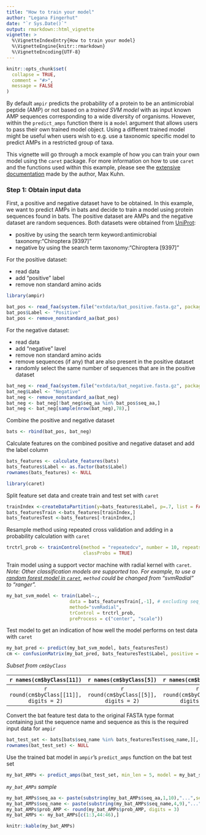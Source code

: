 ```yaml
---
title: "How to train your model"
author: "Legana Fingerhut"
date: "`r Sys.Date()`"
output: rmarkdown::html_vignette
vignette: >
  %\VignetteIndexEntry{How to train your model}
  %\VignetteEngine{knitr::rmarkdown}
  %\VignetteEncoding{UTF-8}
---
```


```r
knitr::opts_chunk$set(
  collapse = TRUE,
  comment = "#>",
  message = FALSE
)
```


By default `ampir` predicts the probability of a protein to be an antimicrobial peptide (AMP) or not based on a *trained SVM model* with as input known AMP sequences corresponding to a wide diversity of organisms. However, within the `predict_amps` function there is a `model` argument that allows users to pass their own trained model object. Using a different trained model might be useful when users wish to e.g. use a taxonomic specific model to predict AMPs in a restricted group of taxa.

This vignette will go through a mock example of how you can train your own model using the `caret` package. For more information on how to use `caret` and the functions used within this example, please see the [extensive documentation](http://topepo.github.io/caret/index.html) made by the author, Max Kuhn. 

### Step 1: Obtain input data

First, a positive and negative dataset have to be obtained. In this example, we want to predict AMPs in bats and decide to train a model using protein sequences found in bats. The positive dataset are AMPs and the negative dataset are random sequences.
Both datasets were obtained from [UniProt](https://www.uniprot.org/):

  - positive by using the search term keyword:antimicrobial taxonomy:"Chiroptera [9397]" 
  - negative by using the search term taxonomy:"Chiroptera [9397]" 
  

For the positive dataset:

 - read data
 - add "positive" label
 - remove non standard amino acids
 
```r
library(ampir)
```


```r
bat_pos <- read_faa(system.file("extdata/bat_positive.fasta.gz", package = "ampir"))
bat_pos$Label <- "Positive"
bat_pos <- remove_nonstandard_aa(bat_pos)
```

For the negative dataset:

  - read data
  - add "negative" lavel
  - remove non standard amino acids
  - remove sequences (if any) that are also present in the positive dataset
  - randomly select the same number of sequences that are in the positive dataset

```r
bat_neg <- read_faa(system.file("extdata/bat_negative.fasta.gz", package = "ampir"))
bat_neg$Label <- "Negative"
bat_neg <- remove_nonstandard_aa(bat_neg)
bat_neg <- bat_neg[!bat_neg$seq_aa %in% bat_pos$seq_aa,]
bat_neg <- bat_neg[sample(nrow(bat_neg),78),]
```

Combine the positive and negative dataset
```r
bats <- rbind(bat_pos, bat_neg)
```

Calculate features on the combined positive and negative dataset and add the label column
```r
bats_features <- calculate_features(bats)
bats_features$Label <- as.factor(bats$Label)
rownames(bats_features) <- NULL
```

```r
library(caret)
```

Split feature set data and create train and test set with `caret`

```r
trainIndex <-createDataPartition(y=bats_features$Label, p=.7, list = FALSE)
bats_featuresTrain <-bats_features[trainIndex,]
bats_featuresTest <-bats_features[-trainIndex,]
```

Resample method using repeated cross validation and adding in a probability calculation with `caret`

```r
trctrl_prob <- trainControl(method = "repeatedcv", number = 10, repeats = 3,
                            classProbs = TRUE)
```

Train model using a support vector machine with radial kernel with `caret`.
*Note: Other classification models are supported too. For example, to use a [random forest model in `caret`](https://topepo.github.io/caret/train-models-by-tag.html#random-forest), `method` could be changed from "svmRadial" to "ranger".* 

```r
my_bat_svm_model <- train(Label~.,
                       data = bats_featuresTrain[,-1], # excluding seq_name column
                       method="svmRadial",
                       trControl = trctrl_prob,
                       preProcess = c("center", "scale"))
```

Test model to get an indication of how well the model performs on test data with `caret`

```r
my_bat_pred <- predict(my_bat_svm_model, bats_featuresTest)
cm <- confusionMatrix(my_bat_pred, bats_featuresTest$Label, positive = "Positive")
```

*Subset from `cm$byClass`*

| `r names(cm$byClass[11])` | `r names(cm$byClass[5])` | `r names(cm$byClass[6])`| `r names(cm$byClass[7])` |
| :-------------: | :-------------: | :-------------: | :-------------: |
| `r round(cm$byClass[[11]], digits = 2)` |  `r round(cm$byClass[[5]], digits = 2)` | `r round(cm$byClass[[6]], digits = 2)` | `r round(cm$byClass[[7]], digits = 2)` |

Convert the bat feature test data to the original FASTA type format containing just the sequence name and sequence as this is the required input data for `ampir`
```r
bat_test_set <- bats[bats$seq_name %in% bats_featuresTest$seq_name,][,-3]
rownames(bat_test_set) <- NULL
```

Use the trained bat model in `ampir`'s `predict_amps` function on the bat test set

```r
my_bat_AMPs <- predict_amps(bat_test_set, min_len = 5, model = my_bat_svm_model)
```

*`my_bat_AMPs` sample*

```r
my_bat_AMPs$seq_aa <- paste(substring(my_bat_AMPs$seq_aa,1,10),"...",sep="")
my_bat_AMPs$seq_name <- paste(substring(my_bat_AMPs$seq_name,4,9),"...",sep="")
my_bat_AMPs$prob_AMP <- round(my_bat_AMPs$prob_AMP, digits = 3)
my_bat_AMPs <- my_bat_AMPs[c(1:3,44:46),]

knitr::kable(my_bat_AMPs)
```




